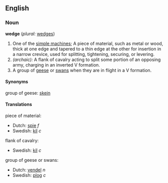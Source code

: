 ==English==

=== Noun ===
'''wedge'''  (''plural:'' [[wedges]])
{{wikipedia}}
# One of the [[simple machine]]s; A piece of material, such as metal or wood, thick at one edge and tapered to a thin edge at the other for insertion in a narrow crevice, used for splitting, tightening, securing, or levering.
#''(archaic):'' A flank of cavalry acting to split some portion of an opposing army, charging in an inverted V formation.
# A group of [[goose|geese]] or [[swan]]s when they are in flight in a V formation.

==== Synonyms ====
group of geese: [[skein]]

==== Translations ====
piece of material:
*Dutch: [[spie]] ''f''
*Swedish: [[kil]] ''c''

flank of cavalry:
*Swedish: [[kil]] ''c''

group of geese or swans:
*Dutch: [[vendel]] ''n''
*Swedish: [[plog]] ''c''